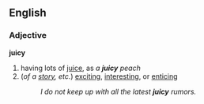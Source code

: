 ==English==

===Adjective===
'''juicy'''
#having lots of [[juice]], as ''a '''juicy''' peach''
#(''of a [[story]], etc.'') [[exciting]], [[interesting]], or [[enticing]]
#:''I do not keep up with all the latest '''juicy''' rumors.''